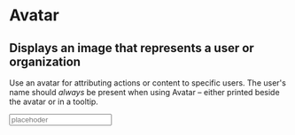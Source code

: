 

<Meta title="Atoms/Input" component={Input} />

# Avatar

## Displays an image that represents a user or organization

Use an avatar for attributing actions or content to specific users. The user's name should _always_ be present when using Avatar – either printed beside the avatar or in a tooltip.

<Preview>
  <Story
    name="Implementación"
    parameters={{ decorators: [withKnobs, withA11y] }}
  >
    <Input
      label="Email o URL de tu tienda"
      placeholder="placehoder"
      name="inputImplementation"
      onChange={action("onChange")}
    />
  </Story>
</Preview>

<Props of={Input} />
